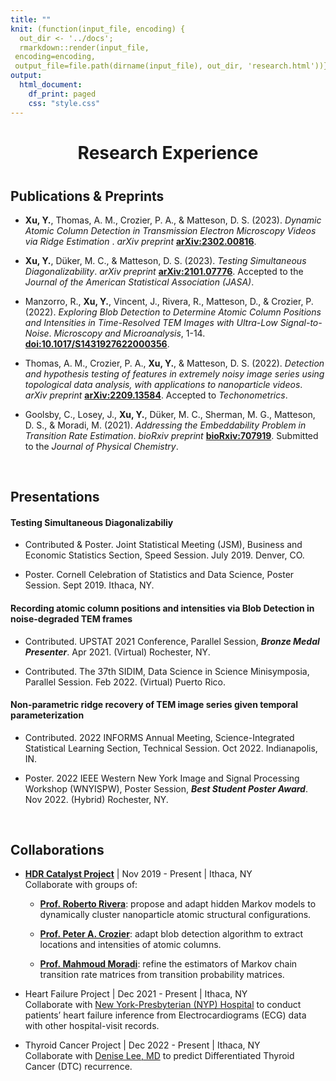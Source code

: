 ```yaml
---
title: ""
knit: (function(input_file, encoding) {
  out_dir <- '../docs';
  rmarkdown::render(input_file,
 encoding=encoding,
 output_file=file.path(dirname(input_file), out_dir, 'research.html'))})
output:
  html_document:
    df_print: paged
    css: "style.css"
---
```


<center> <h1>Research Experience</h1> </center>

</div>
<div style="margin-bottom:40px;">
</div>


## Publications & Preprints

* __Xu, Y.__, Thomas, A. M., Crozier, P. A., \& Matteson, D. S. (2023). _Dynamic Atomic Column Detection in Transmission Electron Microscopy Videos via Ridge Estimation
_. _arXiv preprint_ [__arXiv:2302.00816__](https://arxiv.org/abs/2302.00816).

* __Xu, Y.__, Düker, M. C., \& Matteson, D. S. (2023). _Testing Simultaneous Diagonalizability_. _arXiv preprint_ [__arXiv:2101.07776__](https://arxiv.org/abs/2101.07776). Accepted to the _Journal of the American Statistical Association (JASA)_.

* Manzorro, R., __Xu, Y.__, Vincent, J., Rivera, R., Matteson, D., \& Crozier, P. (2022). _Exploring Blob Detection to Determine Atomic Column Positions and Intensities in Time-Resolved TEM Images with Ultra-Low Signal-to-Noise_. _Microscopy and Microanalysis_, 1-14. [__doi:10.1017/S1431927622000356__](https://doi.org/10.1017/S1431927622000356).

* Thomas, A. M., Crozier, P. A., __Xu, Y.__, \& Matteson, D. S. (2022). _Detection and hypothesis testing of features in extremely noisy image series using topological data analysis, with applications to nanoparticle videos_. _arXiv preprint_ [__arXiv:2209.13584__](https://arxiv.org/abs/2209.13584). Accepted to _Techonometrics_.

* Goolsby, C., Losey, J., __Xu, Y.__, Düker, M. C., Sherman, M. G., Matteson, D. S., \& Moradi, M. (2021). _Addressing the Embeddability Problem in Transition Rate Estimation_. _bioRxiv preprint_ [__bioRxiv:707919__](https://www.biorxiv.org/content/10.1101/707919v4). Submitted to the _Journal of Physical Chemistry_.


</div>
<div style="margin-bottom:60px;">
</div>

## Presentations

#### Testing Simultaneous Diagonalizabiliy

* Contributed \& Poster. Joint Statistical Meeting (JSM), Business and Economic Statistics Section, Speed Session. July 2019. Denver, CO.

* Poster. Cornell Celebration of Statistics and Data Science, Poster Session. Sept 2019. Ithaca, NY.

#### Recording atomic column positions and intensities via Blob Detection in noise-degraded TEM frames

* Contributed. UPSTAT 2021 Conference, Parallel Session, *__Bronze Medal Presenter__*. Apr 2021. (Virtual) Rochester, NY.

* Contributed. The 37th SIDIM, Data Science in Science Minisymposia, Parallel Session. Feb 2022. (Virtual) Puerto Rico.

#### Non-parametric ridge recovery of TEM image series given temporal parameterization

* Contributed. 2022 INFORMS Annual Meeting, Science-Integrated Statistical Learning Section, Technical Session. Oct 2022. Indianapolis, IN.

* Poster. 2022 IEEE Western New York Image and Signal Processing Workshop (WNYISPW), Poster Session, *__Best Student Poster Award__*. Nov 2022. (Hybrid) Rochester, NY.


</div>
<div style="margin-bottom:60px;">
</div>


## Collaborations

* [__HDR Catalyst Project__](https://www.nsf.gov/awardsearch/showAward?AWD_ID=1940124&HistoricalAwards=false) | Nov 2019 - Present | Ithaca, NY\
Collaborate with groups of:
    * [__Prof. Roberto Rivera__](https://scholar.google.com/citations?user=0HEAaC4AAAAJ&hl=en): propose and adapt hidden Markov models to dynamically cluster nanoparticle atomic structural configurations.

    * [__Prof. Peter A. Crozier__](https://crozier.engineering.asu.edu/people/peter-a-crozier/): adapt blob detection algorithm to extract locations and intensities of atomic columns.

    * [__Prof. Mahmoud Moradi__](https://bslgroup.hosted.uark.edu/members.shtml): refine the estimators of Markov chain transition rate matrices from transition probability matrices.


* Heart Failure Project | Dec 2021 - Present | Ithaca, NY\
Collaborate with [New York-Presbyterian (NYP) Hospital](https://www.nyp.org/) to conduct patients' heart failure inference from Electrocardiograms (ECG) data with other hospital-visit records.


* Thyroid Cancer Project | Dec 2022 - Present | Ithaca, NY\
Collaborate with [Denise Lee, MD](https://profiles.mountsinai.org/denise-t-lee) to predict Differentiated Thyroid Cancer (DTC) recurrence.
